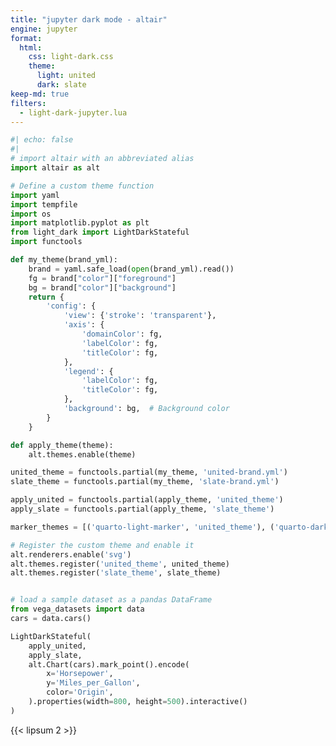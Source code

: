 ```yaml
---
title: "jupyter dark mode - altair"
engine: jupyter
format:
  html:
    css: light-dark.css
    theme:
      light: united
      dark: slate
keep-md: true
filters:
  - light-dark-jupyter.lua
---
```


```python
#| echo: false
#|
# import altair with an abbreviated alias
import altair as alt

# Define a custom theme function
import yaml
import tempfile
import os
import matplotlib.pyplot as plt
from light_dark import LightDarkStateful
import functools

def my_theme(brand_yml):
    brand = yaml.safe_load(open(brand_yml).read())
    fg = brand["color"]["foreground"]
    bg = brand["color"]["background"]
    return {
        'config': {
            'view': {'stroke': 'transparent'},
            'axis': {
                'domainColor': fg,
                'labelColor': fg,
                'titleColor': fg,
            },
            'legend': {
                'labelColor': fg,
                'titleColor': fg,
            },
            'background': bg,  # Background color
        }
    }

def apply_theme(theme):
    alt.themes.enable(theme)

united_theme = functools.partial(my_theme, 'united-brand.yml')
slate_theme = functools.partial(my_theme, 'slate-brand.yml')

apply_united = functools.partial(apply_theme, 'united_theme')
apply_slate = functools.partial(apply_theme, 'slate_theme')

marker_themes = [('quarto-light-marker', 'united_theme'), ('quarto-dark-marker', 'slate_theme')]

# Register the custom theme and enable it
alt.renderers.enable('svg')
alt.themes.register('united_theme', united_theme)
alt.themes.register('slate_theme', slate_theme)


# load a sample dataset as a pandas DataFrame
from vega_datasets import data
cars = data.cars()

LightDarkStateful(
    apply_united,
    apply_slate,
    alt.Chart(cars).mark_point().encode(
        x='Horsepower',
        y='Miles_per_Gallon',
        color='Origin',
    ).properties(width=800, height=500).interactive()
)
```

{{< lipsum 2 >}}